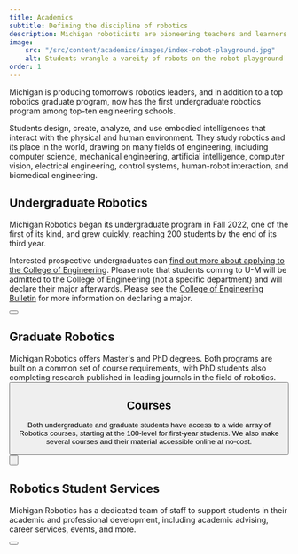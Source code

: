 ```yaml
---
title: Academics
subtitle: Defining the discipline of robotics
description: Michigan roboticists are pioneering teachers and learners who are defining the discipline to meet the emerging needs of society and make robotics an inclusive field for aspiring experts. 
image:
    src: "/src/content/academics/images/index-robot-playground.jpg"
    alt: Students wrangle a vareity of robots on the robot playground
order: 1
---
```


Michigan is producing tomorrow’s robotics leaders, and in addition to a top robotics graduate program, now has the first undergraduate robotics program among top-ten engineering schools.

Students design, create, analyze, and use embodied intelligences that interact with the physical and human environment. They study robotics and its place in the world, drawing on many fields of engineering, including computer science, mechanical engineering, artificial intelligence, computer vision, electrical engineering, control systems, human-robot interaction, and biomedical engineering.

<div class="grid grid-cols-1 md:grid-cols-2 gap-8 mb-8">
  <div>

## Undergraduate Robotics

Michigan Robotics began its undergraduate program in Fall 2022, one of the first of its kind, and grew quickly, reaching 200 students by the end of its third year.

<VideoCenter url="https://youtu.be/jZ0U339ewKo" />

Interested prospective undergraduates can [find out more about applying to the College of Engineering](https://www.engin.umich.edu/admissions-aid/undergraduate/). Please note that students coming to U-M will be admitted to the College of Engineering (not a specific department) and will declare their major afterwards. Please see the [College of Engineering Bulletin](https://bulletin.engin.umich.edu/ug-ed/degrees/) for more information on declaring a major.

<Button href="/academics/undergraduate" text="Explore undergraduate program" />
  </div>

  <div>

## Graduate Robotics    

Michigan Robotics offers Master's and PhD degrees. Both programs are built on a common set of course requirements, with PhD students also completing research published in leading journals in the field of robotics.
<VideoCenter url="https://youtu.be/0iuTI2xilDQ" />
<Button href="/academics/graduate" text="Explore graduate program" />

## Courses
  
Both undergraduate and graduate students have access to a wide array of Robotics courses, starting at the 100-level for first-year students. We also make several courses and their material accessible online at no-cost.
<Button href="/academics/courses" text="View robotics courses" />
  </div>
</div>

## Robotics Student Services

Michigan Robotics has a dedicated team of staff to support students in their academic and professional development, including academic advising, career services, events, and more.

<Button href="/academics/student-services" text="View student services" />